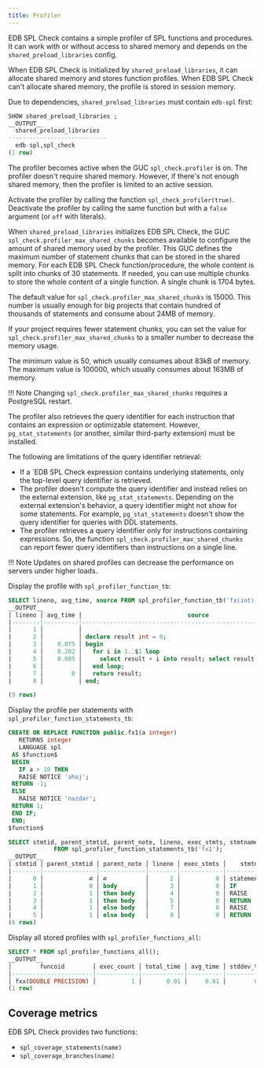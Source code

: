 ```yaml
---
title: Profiler
---
```


EDB SPL Check contains a simple profiler of SPL functions and procedures. It can work with or without access to shared memory and depends on the `shared_preload_libraries` config. 

When EDB SPL Check is initialized by `shared_preload_libraries`, it can allocate shared memory and stores function profiles. When EDB SPL Check can't allocate shared memory, the profile is stored in session memory. 

Due to dependencies, `shared_preload_libraries` must contain `edb-spl` first: 

```sql
SHOW shared_preload_libraries ;
__OUTPUT__
  shared_preload_libraries  
----------------------------
  edb-spl,spl_check        
(1 row)
```

The profiler becomes active when the GUC `spl_check.profiler` is on. The profiler doesn't require shared memory. However, if there's not enough shared memory, then the profiler is limited to an active session. 

Activate the profiler by calling the function `spl_check_profiler(true)`. Deactivate the profiler by calling the same function but with a `false` argument (or `off` with literals). 

When `shared_preload_libraries` initializes EDB SPL Check, the GUC `spl_check.profiler_max_shared_chunks` becomes available to configure the amount of shared memory used by the profiler. This GUC defines the maximum number of statement chunks that can be stored in the shared memory. For each EDB SPL Check function/procedure, the whole content is split into chunks of 30 statements. If needed, you can use multiple chunks to store the whole content of a single function. A single chunk is 1704 bytes. 

The default value for `spl_check.profiler_max_shared_chunks` is 15000. This number is usually enough for big projects that contain hundred of thousands of statements and consume about 24MB of memory. 

If your project requires fewer statement chunks, you can set the value for `spl_check.profiler_max_shared_chunks` to a smaller number to decrease the memory usage. 

The minimum value is 50, which usually consumes about 83kB of memory. The maximum value is 100000, which usually consumes about 163MB of memory. 

!!! Note
    Changing `spl_check.profiler_max_shared_chunks` requires a PostgreSQL restart. 

The profiler also retrieves the query identifier for each instruction that contains an expression or optimizable statement. However, `pg_stat_statements` (or another, similar third-party extension) must be installed. 

The following are limitations of the query identifier retrieval: 

- If a `EDB SPL Check expression contains underlying statements, only the top-level query identifier is retrieved. 
- The profiler doesn't compute the query identifier and instead relies on the external extension, like `pg_stat_statements`. Depending on the external extension's behavior, a query identifier might not show for some statements. For example, `pg_stat_statements` doesn't show the query identifier for queries with DDL statements. 
- The profiler retrieves a query identifier only for instructions containing expressions. So, the function `spl_check.profiler_max_shared_chunks` can report fewer query identifiers than instructions on a single line. 

!!! Note 
    Updates on shared profiles can decrease the performance on servers under higher loads. 

Display the profile with `spl_profiler_function_tb`:

```sql
SELECT lineno, avg_time, source FROM spl_profiler_function_tb('fx(int)');
__OUTPUT__
| lineno │ avg_time │                              source                                |
|--------|----------|--------------------------------------------------------------------|
|      1 │          │                                                                    |
|      2 │          │ declare result int = 0;                                            |
|      3 │    0.075 │ begin                                                              |
|      4 │    0.202 │   for i in 1..$1 loop                                              |
|      5 │    0.005 │     select result + i into result; select result + i into result;  |
|      6 │          │   end loop;                                                        |
|      7 │        0 │   return result;                                                   |
|      8 │          │ end;                                                               |

(9 rows)
```

Display the profile per statements with `spl_profiler_function_statements_tb`:

```sql
CREATE OR REPLACE FUNCTION public.fx1(a integer)
   RETURNS integer
   LANGUAGE spl
 AS $function$
 BEGIN
   IF a > 10 THEN
   RAISE NOTICE 'ahoj';
 RETURN -1;
 ELSE
   RAISE NOTICE 'nazdar';
 RETURN 1;
 END IF;
 END;
$function$

SELECT stmtid, parent_stmtid, parent_note, lineno, exec_stmts, stmtname
             FROM spl_profiler_function_statements_tb('fx1');
__OUTPUT__
| stmtid │ parent_stmtid │ parent_note │ lineno │ exec_stmts │    stmtname     │
|--------|---------------|-------------|--------|------------|-----------------|
|      0 │             ∅ │ ∅           │      2 │          0 │ statement block │
|      1 │             0 │ body        │      3 │          0 │ IF              │
|      2 │             1 │ then body   │      4 │          0 │ RAISE           │
|      3 │             1 │ then body   │      5 │          0 │ RETURN          │
|      4 │             1 │ else body   │      7 │          0 │ RAISE           │
|      5 │             1 │ else body   │      8 │          0 │ RETURN          │
(6 rows)
```

Display all stored profiles with `spl_profiler_functions_all`:

```sql
SELECT * FROM spl_profiler_functions_all();
__OUTPUT__
│        funcoid        │ exec_count │ total_time │ avg_time │ stddev_time │ min_time │ max_time │
|-----------------------|------------|------------|----------|-------------|----------|----------|
│ fxx(DOUBLE PRECISION) │          1 │       0.01 │     0.01 │        0.00 │     0.01 │     0.01 │
(1 row)
```

## Coverage metrics

EDB SPL Check provides two functions:

- `spl_coverage_statements(name)`
- `spl_coverage_branches(name)`
